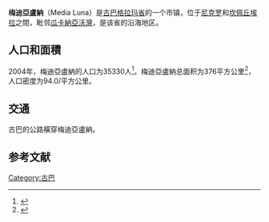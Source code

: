 {{Infobox settlement
<!--See the Table at Infobox Settlement for all fields and descriptions of usage-->
<!-- Basic info  ---------------->
|official_name          = 梅迪亞盧納
|other_name             = 
|native_name            = 
|nickname               = 
|settlement_type        = {{link-en|市鎮|Municipalities of Cuba}}
|motto                  = 
<!-- images and maps  ----------->
|image_skyline          = 
|imagesize              = 
|image_caption          = 
|image_flag             = 
|flag_size              = 
|image_seal             = 
|seal_size              = 
|image_shield           = 
|shield_size            = 120x90px
|image_map              = Media Luna (Cuban municipal map).png
|map_caption            = 黃色為[[格拉玛省|格拉玛省]]，紅色為梅迪亞盧納
<!-- Location ------------------>
|subdivision_type       = 國家
|subdivision_name       = [[古巴|古巴]]
|subdivision_type1      = [[古巴行政区划|古巴行政区划]]
|subdivision_name1      = [[格拉玛省|格拉玛省]]
|subdivision_type2      = 
|subdivision_name2      = 
<!-- Politics ----------------->
|government_footnotes   = 
|government_type        = 
|leader_title           = 
|leader_name            = 
|leader_title1          = 
|leader_name1           = 
|established_title      = 
|established_date       = 
|established_title2     = <!-- Incorporated (town) -->
|established_date2      = 
|established_title3     = <!-- Incorporated (city) -->
|established_date3      = 
<!-- Area    --------------------->
|area_magnitude         = 
|unit_pref              = 
|area_footnotes         = <ref name=statoids/>
|area_total_km2         = 376
|area_land_km2          = <!--See table @ Template:Infobox Settlement for details on automatic unit conversion-->
|area_water_km2         = 
<!-- Population   ----------------------->
|population_as_of       = 2004
|population_footnotes   = <ref name=atenas/>
|population_note        = 
|population_total       = 35330
|population_density_km2 = 94.0
<!-- General information  --------------->
|timezone               = [[北美东部时区|北美东部时区]]
|utc_offset             = -5
|timezone_DST           = 
|utc_offset_DST         = 
|coordinates            = {{coord|20|08|40|N|77|26|10|W|region:CU|display=inline,title}}
|elevation_footnotes    = <!--for references: use <ref> </ref> tags-->
|elevation_m            = 0
<!-- Area/postal codes & others -------->
|postal_code_type       = 
|postal_code            = 
|area_code              = +53-23
|website                = 
|footnotes              = 
}}
'''梅迪亞盧納'''（Media Luna）是[[古巴|古巴]][[格拉玛省|格拉玛省]]的一个市镇，位于[[尼克羅|尼克罗]]和[[坎佩丘埃拉|坎佩丘埃拉]]之間，毗邻[[瓜卡納亞沃灣|瓜卡納亞沃灣]]，是该省的沿海地区。

== 人口和面積 ==
2004年，梅迪亞盧納的人口为35330人<ref name="atenas">{{Cite web|title=2004 Population trends, by Province and Municipality|url=http://www.atenas.inf.cu/todo/Estadisticas/TABLA%20No_3balance.htm|accessdate=2007-10-06|author=Atenas.cu|year=2004|language=es|archiveurl=https://web.archive.org/web/20070927111826/http://www.atenas.inf.cu/todo/Estadisticas/TABLA%20No_3balance.htm|archivedate=2007-09-27}}</ref>。梅迪亞盧納总面积为376平方公里<ref name="statoids">{{Cite web|title=Municipios of Cuba|url=http://www.statoids.com/ycu.html|accessdate=2007-10-06|author=Statoids|date=July 2003|archive-date=2007-10-12|archive-url=https://web.archive.org/web/20071012141831/http://statoids.com/ycu.html|dead-url=no}}</ref>，人口密度为94.0/平方公里。

== 交通 ==
古巴的公路{{link-en|奧里安南環線|Circuito Sur de Oriente}}橫穿梅迪亞盧納。

== 参考文献 ==
{{Reflist}}

[[Category:古巴|Category:古巴]]